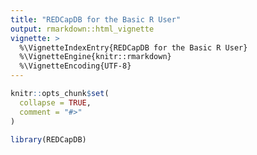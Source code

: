 ```yaml
---
title: "REDCapDB for the Basic R User"
output: rmarkdown::html_vignette
vignette: >
  %\VignetteIndexEntry{REDCapDB for the Basic R User}
  %\VignetteEngine{knitr::rmarkdown}
  %\VignetteEncoding{UTF-8}
---
```


```r
knitr::opts_chunk$set(
  collapse = TRUE,
  comment = "#>"
)
```

```r
library(REDCapDB)
```
